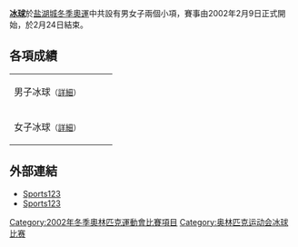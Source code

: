 {{unreferenced|time=2009-12-11T08:36:49+00:00}}
'''[[冰球|冰球]]'''於[[2002年冬季奧林匹克運動會|盐湖城冬季奧運]]中共設有男女子兩個小項，賽事由2002年2月9日正式開始，於2月24日結束。

== 各項成績 ==
{| {{MedalistTable|type=項目|columns=1|style=font-size:small;}}
|-
|男子冰球<small>（[[2002年冬季奥林匹克运动会男子冰球比赛|詳細]]）</small>
|{{flagIOC|CAN|2002年冬季}}
|{{flagIOC|USA|2002年冬季}}
|{{flagIOC|RUS|2002年冬季}}
|-
|女子冰球<small>（[[2002年冬季奥林匹克运动会女子冰球比赛|詳細]]）</small>
|{{flagIOC|CAN|2002年冬季}}
|{{flagIOC|USA|2002年冬季}}
|{{flagIOC|SWE|2002年冬季}}
|}

== 外部連結 ==
*[http://www.sports123.com/iho/results/mo-2002.html Sports123]{{Wayback|url=http://www.sports123.com/iho/results/mo-2002.html |date=20090517031002 }}
*[http://www.sports123.com/iho/results/wo-2002.html Sports123]{{Wayback|url=http://www.sports123.com/iho/results/wo-2002.html |date=20081203155345 }}

{{奥林匹克运动会冰球比赛}}
{{2002年冬季奧林匹克運動會項目}}
[[Category:2002年冬季奧林匹克運動會比賽項目|Category:2002年冬季奧林匹克運動會比賽項目]]
[[Category:奥林匹克运动会冰球比赛|Category:奥林匹克运动会冰球比赛]]